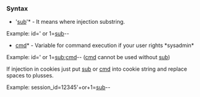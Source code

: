 ===Syntax===

*'[[sub]]'* - It means where injection substring.

Example: id=' or 1=[[sub]]--

*[[cmd]]* - Variable for command execution if your user rights *sysadmin*

Example: id=' or 1=[[sub]];[[cmd]]-- ([[cmd]] cannot be used without [[sub]])

If injection in cookies just put [[sub]] or [[cmd]] into cookie string and replace spaces to plusses.

Example: session_id=12345'+or+1=[[sub]]--
